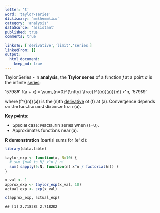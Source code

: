 ```yaml
---
letter: 't'
word: 'taylor-series'
dictionary: 'mathematics'
category: 'analysis'
dataSource: 'assistant'
published: true
comments: true

linksTo: ['derivative','limit','series']
linkedFrom: []
output:
  html_document:
    keep_md: true
---
```




<a id="taylor-series">Taylor Series</a> - In **analysis**, the **Taylor series** of a function $f$ at a point $a$ is the infinite [series](#series):

'57989'
f(a + x) = \sum_{n=0}^{\infty} \frac{f^{(n)}(a)}{n!} x^n,
'57989'

where \(f^{(n)}(a)\) is the \(n\)th [derivative](#derivative) of \(f\) at \(a\). Convergence depends on the function and distance from \(a\).

**Key points**:
- Special case: Maclaurin series when \(a=0\).
- Approximates functions near \(a\).

**R demonstration** (partial sums for \(e^x\)):


``` r
library(data.table)

taylor_exp <- function(x, N=10) {
  # sum_{n=0 to N} x^n / n!
  sum( sapply(0:N, function(n) x^n / factorial(n)) )
}

x_val <- 1
approx_exp <- taylor_exp(x_val, 10)
actual_exp <- exp(x_val)

c(approx_exp, actual_exp)
```

```
## [1] 2.718282 2.718282
```

